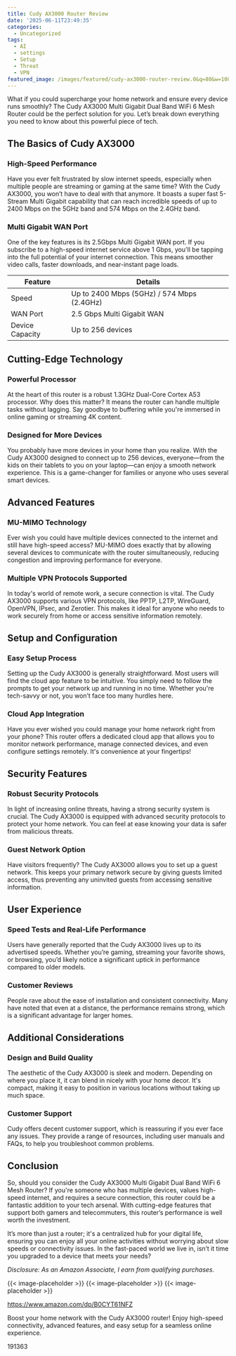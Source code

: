 ```yaml
---
title: Cudy AX3000 Router Review
date: '2025-06-11T23:49:35'
categories:
  - Uncategorized
tags:
  - AI
  - settings
  - Setup
  - Threat
  - VPN
featured_image: /images/featured/cudy-ax3000-router-review.0&q=80&w=1080
---
```


<p>What if you could supercharge your home network and ensure every device runs smoothly? The Cudy AX3000 Multi Gigabit Dual Band WiFi 6 Mesh Router could be the perfect solution for you. Let’s break down everything you need to know about this powerful piece of tech.</p> <p><a rel="nofollow" target="_blank" title="Cudy AX3000 Multi Gigabit Dual Band WiFi 6 Mesh Router, 2.5Gbps WAN RJ45 Port, 4 Gigabit RJ45 Ports, 4 5dBi Antennas, MU-MIMO, OpenVPN, Wireguard, Zerotier, Ipsec VPN, Cloud APP" href="https://www.amazon.com/dp/B0CYT61NFZ?tag=8118903-20" style='text-decoration: none; box-shadow: none;'></a></p> <p><a rel="nofollow" target="_blank" title="Get your own Cudy AX3000 Multi Gigabit Dual Band WiFi 6 Mesh Router, 2.5Gbps WAN RJ45 Port, 4 Gigabit RJ45 Ports, 4 5dBi Antennas, MU-MIMO, OpenVPN, Wireguard, Zerotier, Ipsec VPN, Cloud APP today." href="https://www.amazon.com/dp/B0CYT61NFZ?tag=8118903-20" style='text-decoration: none; box-shadow: none;'></a></p> <h2>The Basics of Cudy AX3000</h2> <h3>High-Speed Performance</h3> <p>Have you ever felt frustrated by slow internet speeds, especially when multiple people are streaming or gaming at the same time? With the Cudy AX3000, you won’t have to deal with that anymore. It boasts a super fast 5-Stream Multi Gigabit capability that can reach incredible speeds of up to 2400 Mbps on the 5GHz band and 574 Mbps on the 2.4GHz band.</p> <h3>Multi Gigabit WAN Port</h3> <p>One of the key features is its 2.5Gbps Multi Gigabit WAN port. If you subscribe to a high-speed internet service above 1 Gbps, you'll be tapping into the full potential of your internet connection. This means smoother video calls, faster downloads, and near-instant page loads.</p> <table> <thead> <tr> <th>Feature</th> <th>Details</th> </tr> </thead> <tbody> <tr> <td>Speed</td> <td>Up to 2400 Mbps (5GHz) / 574 Mbps (2.4GHz)</td> </tr> <tr> <td>WAN Port</td> <td>2.5 Gbps Multi Gigabit WAN</td> </tr> <tr> <td>Device Capacity</td> <td>Up to 256 devices</td> </tr> </tbody> </table> <h2>Cutting-Edge Technology</h2> <h3>Powerful Processor</h3> <p>At the heart of this router is a robust 1.3GHz Dual-Core Cortex A53 processor. Why does this matter? It means the router can handle multiple tasks without lagging. Say goodbye to buffering while you're immersed in online gaming or streaming 4K content.</p> <h3>Designed for More Devices</h3> <p>You probably have more devices in your home than you realize. With the Cudy AX3000 designed to connect up to 256 devices, everyone—from the kids on their tablets to you on your laptop—can enjoy a smooth network experience. This is a game-changer for families or anyone who uses several smart devices.</p> <p><a rel="nofollow" target="_blank" title="Cudy AX3000 Multi Gigabit Dual Band WiFi 6 Mesh Router, 2.5Gbps WAN RJ45 Port, 4 Gigabit RJ45 Ports, 4 5dBi Antennas, MU-MIMO, OpenVPN, Wireguard, Zerotier, Ipsec VPN, Cloud APP" href="https://www.amazon.com/dp/B0CYT61NFZ?tag=8118903-20" style='text-decoration: none; box-shadow: none;'></a></p> <p><a rel="nofollow" target="_blank" title="Discover more about the Cudy AX3000 Multi Gigabit Dual Band WiFi 6 Mesh Router, 2.5Gbps WAN RJ45 Port, 4 Gigabit RJ45 Ports, 4 5dBi Antennas, MU-MIMO, OpenVPN, Wireguard, Zerotier, Ipsec VPN, Cloud APP." href="https://www.amazon.com/dp/B0CYT61NFZ?tag=8118903-20" style='text-decoration: none; box-shadow: none;'></a></p> </p><p></p><p></p><p></p><p></p><p></p><p></p><p></p><p></p><p></p><p><h2>Advanced Features</h2> <h3>MU-MIMO Technology</h3> <p>Ever wish you could have multiple devices connected to the internet and still have high-speed access? MU-MIMO does exactly that by allowing several devices to communicate with the router simultaneously, reducing congestion and improving performance for everyone.</p> <h3>Multiple VPN Protocols Supported</h3> <p>In today's world of remote work, a secure connection is vital. The Cudy AX3000 supports various VPN protocols, like PPTP, L2TP, WireGuard, OpenVPN, IPsec, and Zerotier. This makes it ideal for anyone who needs to work securely from home or access sensitive information remotely.</p> <h2>Setup and Configuration</h2> <h3>Easy Setup Process</h3> <p>Setting up the Cudy AX3000 is generally straightforward. Most users will find the cloud app feature to be intuitive. You simply need to follow the prompts to get your network up and running in no time. Whether you're tech-savvy or not, you won’t face too many hurdles here.</p> <h3>Cloud App Integration</h3> <p>Have you ever wished you could manage your home network right from your phone? This router offers a dedicated cloud app that allows you to monitor network performance, manage connected devices, and even configure settings remotely. It's convenience at your fingertips!</p> <p><a rel="nofollow" target="_blank" title="Cudy AX3000 Multi Gigabit Dual Band WiFi 6 Mesh Router, 2.5Gbps WAN RJ45 Port, 4 Gigabit RJ45 Ports, 4 5dBi Antennas, MU-MIMO, OpenVPN, Wireguard, Zerotier, Ipsec VPN, Cloud APP" href="https://www.amazon.com/dp/B0CYT61NFZ?tag=8118903-20" style='text-decoration: none; box-shadow: none;'></a></p> <h2>Security Features</h2> <h3>Robust Security Protocols</h3> <p>In light of increasing online threats, having a strong security system is crucial. The Cudy AX3000 is equipped with advanced security protocols to protect your home network. You can feel at ease knowing your data is safer from malicious threats.</p> <h3>Guest Network Option</h3> <p>Have visitors frequently? The Cudy AX3000 allows you to set up a guest network. This keeps your primary network secure by giving guests limited access, thus preventing any uninvited guests from accessing sensitive information.</p> <h2>User Experience</h2> <h3>Speed Tests and Real-Life Performance</h3> <p>Users have generally reported that the Cudy AX3000 lives up to its advertised speeds. Whether you’re gaming, streaming your favorite shows, or browsing, you’d likely notice a significant uptick in performance compared to older models.</p> <h3>Customer Reviews</h3> <p>People rave about the ease of installation and consistent connectivity. Many have noted that even at a distance, the performance remains strong, which is a significant advantage for larger homes.</p> <p><a rel="nofollow" target="_blank" title="Cudy AX3000 Multi Gigabit Dual Band WiFi 6 Mesh Router, 2.5Gbps WAN RJ45 Port, 4 Gigabit RJ45 Ports, 4 5dBi Antennas, MU-MIMO, OpenVPN, Wireguard, Zerotier, Ipsec VPN, Cloud APP" href="https://www.amazon.com/dp/B0CYT61NFZ?tag=8118903-20" style='text-decoration: none; box-shadow: none;'></a></p> <h2>Additional Considerations</h2> <h3>Design and Build Quality</h3> <p>The aesthetic of the Cudy AX3000 is sleek and modern. Depending on where you place it, it can blend in nicely with your home decor. It's compact, making it easy to position in various locations without taking up much space.</p> <h3>Customer Support</h3> <p>Cudy offers decent customer support, which is reassuring if you ever face any issues. They provide a range of resources, including user manuals and FAQs, to help you troubleshoot common problems.</p> <h2>Conclusion</h2> <p>So, should you consider the Cudy AX3000 Multi Gigabit Dual Band WiFi 6 Mesh Router? If you're someone who has multiple devices, values high-speed internet, and requires a secure connection, this router could be a fantastic addition to your tech arsenal. With cutting-edge features that support both gamers and telecommuters, this router’s performance is well worth the investment.</p> <p>It’s more than just a router; it's a centralized hub for your digital life, ensuring you can enjoy all your online activities without worrying about slow speeds or connectivity issues. In the fast-paced world we live in, isn’t it time you upgraded to a device that meets your needs?</p> <p><a rel="nofollow" target="_blank" title="Discover more about the Cudy AX3000 Multi Gigabit Dual Band WiFi 6 Mesh Router, 2.5Gbps WAN RJ45 Port, 4 Gigabit RJ45 Ports, 4 5dBi Antennas, MU-MIMO, OpenVPN, Wireguard, Zerotier, Ipsec VPN, Cloud APP." href="https://www.amazon.com/dp/B0CYT61NFZ?tag=8118903-20" style='text-decoration: none; box-shadow: none;'></a></p> <p><i>Disclosure: As an Amazon Associate, I earn from qualifying purchases.</i></p>
{{< image-placeholder >}}
{{< image-placeholder >}}
{{< image-placeholder >}}




https://www.amazon.com/dp/B0CYT61NFZ

Boost your home network with the Cudy AX3000 router! Enjoy high-speed connectivity, advanced features, and easy setup for a seamless online experience.

191363
